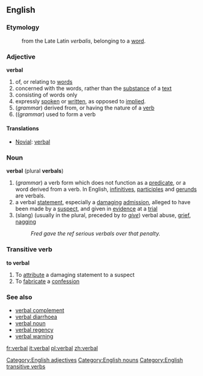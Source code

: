 ==English==
===Etymology===
:from the Late Latin ''verbalis'', belonging to a [[word]].

===Adjective===
'''verbal'''
#of, or relating to [[word]]s
#concerned with the words, rather than the [[substance]] of a [[text]]
#consisting of words only
#expressly [[spoken]] or [[written]], as opposed to [[implied]].
#(''grammar'') derived from, or having the nature of a [[verb]]
#((''grammar'') used to form a verb


====Translations====
{{top}}

{{mid}}
*[[Novial]]: [[verbal]]
{{bottom}}

===Noun===
'''verbal''' (plural '''verbals''')
#(''grammar'') a verb form which does not function as a [[predicate]], or a word derived from a verb. In English, [[infinitive]]s, [[participle]]s and [[gerund]]s are verbals.
#a verbal [[statement]], especially a [[damaging]] [[admission]], alleged to have been made by a [[suspect]], and given in [[evidence]] at a [[trial]]
#(slang) (usually in the plural, preceded by ''to [[give]]'') verbal abuse, [[grief]], [[nag]]ging
#:''Fred gave the ref serious verbals over that penalty.''

===Transitive verb===
'''to verbal'''
#To [[attribute]] a damaging statement to a suspect
#To [[fabricate]] a [[confession]]

[[Category:English adjectives]]
[[Category:English nouns]]
[[Category:English transitive verbs]]
===See also===
*[[verbal complement]]
*[[verbal diarrhoea]]
*[[verbal noun]]
*[[verbal regency]]
*[[verbal warning]]

[[fr:verbal]]
[[it:verbal]]
[[pl:verbal]]
[[zh:verbal]]